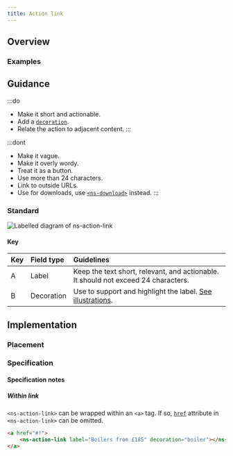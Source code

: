 ```yaml
---
title: Action link
---
```




## Overview

<CompDetails name={componentName} />

### Examples

<Tabs>
  <TabItem label="Standard">
    <ExampleViewer type="standard" />
  </TabItem>
  <TabItem label="Stacked">
    <ExampleViewer type="stacked" />
  </TabItem>
</Tabs>

## Guidance

:::do
- Make it short and actionable.
- Add a [`decoration`](#specification-attribute-decoration).
- Relate the action to adjacent content.
:::

:::dont
- Make it vague.
- Make it overly wordy.
- Treat it as a button.
- Use more than 24 characters.
- Link to outside URLs.
- Use for downloads, use [`<ns-download>`](/components/ns-download) instead.
:::

### Standard

![Labelled diagram of ns-action-link](@assets/components/ns-action-link/guidance.webp)

#### Key

| Key | Field type | Guidelines |
| :--- | :--- | :--- |
| <span class="marker">A</span> | Label | Keep the text short, relevant, and actionable. It should not exceed 24 characters. |
| <span class="marker">B</span> | Decoration | Use to support and highlight the label. [See illustrations](/guidelines/assets/#illustrations). |

## Implementation

### Placement

<Placement name={componentName} />

### Specification

<Specification name={componentName} />

#### Specification notes

##### Within link
`<ns-action-link>` can be wrapped within an `<a>` tag. If so, [`href`](#specification-attribute-href) attribute in `<ns-action-link>` can be omitted.

```html
<a href="#!">
    <ns-action-link label="Boilers from £185" decoration="boiler"></ns-action-link>
</a>
```

